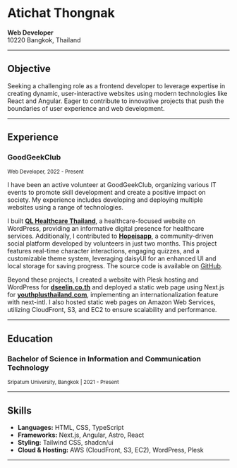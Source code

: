
# Atichat Thongnak
  
**Web Developer**  
10220 Bangkok, Thailand  

---

## Objective

Seeking a challenging role as a frontend developer to leverage expertise in creating dynamic, user-interactive websites using modern technologies like React and Angular. Eager to contribute to innovative projects that push the boundaries of user experience and web development.

---

## Experience

### GoodGeekClub  
<small className="flex text-sm text-gray-500 -mt-3 mb-3">Web Developer, 2022 - Present</small>

I have been an active volunteer at GoodGeekClub, organizing various IT events to promote skill development and create a positive impact on society. My experience includes developing and deploying multiple websites using a range of technologies.  

I built **[QL Healthcare Thailand](https://qlhealthcarethailand.com/)**, a healthcare-focused website on WordPress, providing an informative digital presence for healthcare services. Additionally, I contributed to **[Hopeisapp](https://hopeis.us/)**, a community-driven social platform developed by volunteers in just two months. This project features real-time character interactions, engaging quizzes, and a customizable theme system, leveraging daisyUI for an enhanced UI and local storage for saving progress. The source code is available on [GitHub](https://github.com/goodgeekclub/hopeisapp).  

Beyond these projects, I created a website with Plesk hosting and WordPress for **[dseelin.co.th](https://dseelin.co.th)** and deployed a static web page using Next.js for **[youthplusthailand.com](https://youthplusthailand.com)**, implementing an internationalization feature with next-intl. I also hosted static web pages on Amazon Web Services, utilizing CloudFront, S3, and EC2 to ensure scalability and performance.

---

## Education

### Bachelor of Science in Information and Communication Technology  
<small className="flex text-sm text-gray-500 -mt-3 mb-3">Sripatum University, Bangkok | 2021 - Present</small>


---

## Skills

- **Languages:** HTML, CSS, TypeScript  
- **Frameworks:** Next.js, Angular, Astro, React  
- **Styling:** Tailwind CSS, shadcn/ui  
- **Cloud & Hosting:** AWS (CloudFront, S3, EC2), WordPress, Plesk  

---

<ConnectContent />